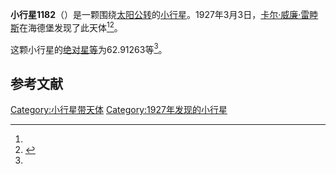 {{Infobox planet
| bgcolour = #FFFFC0
| name = 1182 Ilona
| symbol = 
| image = 
| caption = 
| discovery = yes
| discovery_ref = 
| discoverer = [[卡尔·威廉·雷睦斯|卡尔·威廉·雷睦斯]]
| discovery_site = [[海德堡|海德堡]] 
| discovered = 1927年3月3日
| designations = yes
| mp_name = 
| named_after = 
| alt_names = 1927 EA/ A915 RD
| mp_category = [[主带小行星|主带小行星]]
| orbit_ref = <ref name="a">[http://ssd.jpl.nasa.gov/sbdb.cgi?sstr=1182 1182 Ilona] {{Wayback|url=http://ssd.jpl.nasa.gov/sbdb.cgi?sstr=1182 |date=20140817042522 }}，小行星數據庫瀏覽器（JPL Small-Body Database Browser）－[[美国国家航空航天局|美国国家航空航天局]]喷气推进实验室</ref>
| epoch = 2456400.5 (2013年4月18日更新)
| aphelion = {{convert|2.5245085|AU|km|3|abbr=on|lk=out}}
| perihelion = {{convert|1.9953023|AU|km|3|abbr=on}}
| semimajor = {{convert|2.2599054|AU|km|3|abbr=on}}
| eccentricity = 0.1170859
| period = 1240.891554 [[日|日]]<br />3.4[[儒略年|儒略年]]
| avg_speed = 
| inclination = 9.38786
| asc_node = 336.39221
| mean_anomaly = 
| arg_peri = 62.91263
| satellites = 
| physical_characteristics = yes
| dimensions = 
| mass = 
| density = 
| surface_grav = 
| escape_velocity = 
| sidereal_day = 
| axial_tilt = 
| pole_ecliptic_lat = 
| pole_ecliptic_lon = 
| albedo = 
| temperatures= 
| temp_name1 = 
| mean_temp_1 = 
| max_temp_1 = 
| temp_name2 = 
| max_temp_2 = 
| spectral_type = 
| abs_magnitude = 62.91263
}}

'''小行星1182'''（{{lang-en|1182 Ilona}}）是一颗围绕[[太阳|太阳]][[公转|公转]]的[[小行星|小行星]]。1927年3月3日，[[卡尔·威廉·雷睦斯|卡尔·威廉·雷睦斯]]在海德堡发现了此天体<ref name="a" /><ref>{{cite news|title=小行星列表|url=http://cfa-www.harvard.edu/iau/lists/NumberedMPs.txt|accessdate=2013-07-08|newspaper=哈佛大学|archive-date=2008-05-17|archive-url=https://web.archive.org/web/20080517010638/http://cfa-www.harvard.edu/iau/lists/NumberedMPs.txt|dead-url=no}}</ref>。

这颗小行星的[[绝对星等|绝对星等]]为62.91263等<ref name="a" />。

==参考文献==
{{reflist}}
{{Minor Planet Number|[[小行星1181|小行星1181]]|[[小行星1183|小行星1183]]}}

{{小天体}}

[[Category:小行星带天体|Category:小行星带天体]]
[[Category:1927年发现的小行星|Category:1927年发现的小行星]]

{{asteroid-stub}}